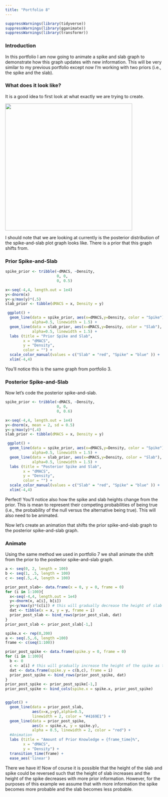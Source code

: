 ```yaml
---
title: "Portfolio 8"
---
```


```r
suppressWarnings(library(tidyverse))
suppressWarnings(library(gganimate))
suppressWarnings(library(transformr))
```

### Introduction

In this portfolio I am now going to animate a spike and slab graph to demonstrate how this graph updates with new information. This will be very similar to my previous portfolio except now I'm working with two priors (i.e., the spike and the slab).

### What does it look like?

It is a good idea to first look at what exactly we are trying to create.

![](SpikeSlabPlot.png){width="406"}

I should note that we are looking at currently is the posterior distribution of the spike-and-slab plot graph looks like. There is a prior that this graph shifts from.

### Prior Spike-and-Slab

```r
spike_prior <- tribble(~dMACS, ~Density,
                       0, 0,
                       0, 0.5)

x<-seq(-4,4, length.out = 1e4)
y<-dnorm(x)
y<-y/max(y)*(.5)
slab_prior <- tibble(dMACS = x, Density = y)

 ggplot() +
  geom_line(data = spike_prior, aes(x=dMACS,y=Density, color = "Spike"),
            alpha=0.5, linewidth = 1.5) + 
  geom_line(data = slab_prior, aes(x=dMACS,y=Density, color = "Slab"),
            alpha=0.5, linewidth = 1.5) + 
  labs (title = "Prior Spike and Slab",
        x = "dMACS",
        y = "Density",
        color = "") + 
  scale_color_manual(values = c("Slab" = "red", "Spike" = "blue" )) +
  xlim(-4,4)
```

You'll notice this is the same graph from portfolio 3.

### Posterior Spike-and-Slab

Now let's code the posterior spike-and-slab.

```r
spike_prior <- tribble(~dMACS, ~Density,
                       0, 0,
                       0, 0.6)

x<-seq(-4,4, length.out = 1e4)
y<-dnorm(x, mean = 2, sd = 0.5)
y<-y/max(y)*(.4)
slab_prior <- tibble(dMACS = x, Density = y)

 ggplot() +
  geom_line(data = spike_prior, aes(x=dMACS,y=Density, color = "Spike"),
            alpha=0.5, linewidth = 1.5) + 
  geom_line(data = slab_prior, aes(x=dMACS,y=Density, color = "Slab"),
            alpha=0.5, linewidth = 1.5) + 
  labs (title = "Posterior Spike and Slab",
        x = "dMACS",
        y = "Density",
        color = "") + 
  scale_color_manual(values = c("Slab" = "red", "Spike" = "blue" )) +
  xlim(-4,4)
```

Perfect! You'll notice also how the spike and slab heights change from the prior. This is mean to represent their competing probabilities of being true (i.e., the probability of the null versus the alternative being true). This will also need to be animated.

Now let's create an animation that shifts the prior spike-and-slab graph to the posterior spike-and-slab graph.

### Animate

Using the same method we used in portfolio 7 we shall animate the shift from the prior to the posterior spike-and-slab graph.

```r
a <- seq(0, 2, length = 100)
b <- seq(1, .5, length = 100)
c <- seq(.5,.4, length = 100)

prior_post_slab<- data.frame(x = 0, y = 0, frame = 0)
for (i in 1:100){
  x<-seq(-4,4, length.out = 1e4)
  y<-dnorm(x, a[i], b[i])
  y<-y/max(y)*(c[i]) # this will gradually decrease the height of slab as the frames increase
  dat <- tibble(x = x, y = y, frame = i)
  prior_post_slab <- bind_rows(prior_post_slab, dat)
}
prior_post_slab <- prior_post_slab[-1,]

spike.x <- rep(0,200)
a <- seq(.5,.6, length =100)
frame <- c(seq(1:100))

prior_post_spike <- data.frame(spike.y = 0, frame = 0)
for (i in 1:100){
  b <- 0
  c <- a[i] # this will gradually increase the height of the spike as the frames increase
  dat <- data.frame(spike.y = c(b,c), frame = i)
  prior_post_spike <- bind_rows(prior_post_spike, dat)
}
prior_post_spike <- prior_post_spike[-1,]
prior_post_spike <- bind_cols(spike.x = spike.x, prior_post_spike)


ggplot() + 
  geom_line(data = prior_post_slab,
            aes(x=x,y=y),alpha=0.5, 
            linewidth = 2, color = "#4169E1") +
  geom_line(data = prior_post_spike,
            aes(x = spike.x, y = spike.y), 
            alpha = 0.5, linewidth = 2, color = "red") +
  #Animation
  labs (title = "Amount of Prior Knowledge = {frame_time}%",
        x = "dMACS",
        y = "Density") + 
  transition_time(frame) + 
  ease_aes('linear') 
```

There we have it! Now of course it is possible that the height of the slab and spike could be reversed such that the height of slab increases and the height of the spike decreases with more prior information. However, for the purposes of this example we assume that with more information the spike becomes more probable and the slab becomes less probable.
